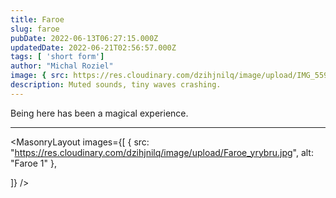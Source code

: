 ```yaml
---
title: Faroe
slug: faroe
pubDate: 2022-06-13T06:27:15.000Z
updatedDate: 2022-06-21T02:56:57.000Z
tags: [ 'short form']
author: "Michal Roziel"
image: { src: https://res.cloudinary.com/dzihjnilq/image/upload/IMG_5599_wfxzga.jpg, alt: Palaestra 1, positionx: 50%, positiony: 40% }
description: Muted sounds, tiny waves crashing.
---
```



Being here has been a magical experience.

---

<MasonryLayout images={[
    { src: "https://res.cloudinary.com/dzihjnilq/image/upload/Faroe_yrybru.jpg", alt: "Faroe 1" },

]} />
